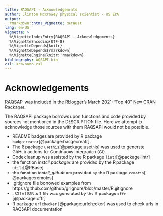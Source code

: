 ---
title: RAQSAPI - Acknowledgements
author: Clinton Mccrowey physical scientist - US EPA
output:
  rmarkdown::html_vignette: default
lang: en-US
vignette: >
  %\VignetteIndexEntry{RAQSAPI - Acknowledgements}
  %\VignetteEncoding{UTF-8}
  %\VignetteDepends{knitr}
  %\VignetteDepends{rmarkdown}
  %\VignetteEngine{knitr::rmarkdown}
bibliography: AQSAPI.bib
csl: acs-nano.csl
---

# Acknowledgements
RAQSAPI was included in the Rblogger's  March 2021: “Top 40” [New CRAN Packages](https://www.r-bloggers.com/2021/04/march-2021-top-40-new-cran-packages/).

  The RAQSAPI package borrows upon functions and code provided by sources not
mentioned in the DESCRIPTION file. Here we attempt to acknowledge those sources
with them RAQSAPI would not be possible.

* README badges are provided by R package `badgecreator`[@package:badgecreatr].
* The R package `usethis`[@package:usethis] was used to generate GitHub actions
    for Continuous integration (CI).
* Code cleanup was assisted by the R package `lintr`[@package:lintr]
* the function *install.packages* are provided by the R package `utils`[@RBase]
* the function *install_github* are provided by the R package `remotes`[
    @package:remotes]
* .gitignore file borrowed examples from
     https://github.com/github/gitignore/blob/master/R.gitignore
* . CITATION.cff file was generated by the R package `cffr` [@package:cffr]
* R package `urlchecker` [@package:urlchecker] was used to check urls in RAQSAPI
    documentation  
